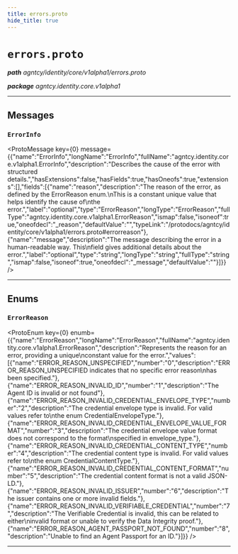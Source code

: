 ```yaml
---
title: errors.proto
hide_title: true
---
```



# `errors.proto`
_**path** agntcy/identity/core/v1alpha1/errors.proto_

_**package** agntcy.identity.core.v1alpha1_



---

## Messages


### `ErrorInfo`
<ProtoMessage key={0} message={{"name":"ErrorInfo","longName":"ErrorInfo","fullName":"agntcy.identity.core.v1alpha1.ErrorInfo","description":"Describes the cause of the error with structured details.","hasExtensions":false,"hasFields":true,"hasOneofs":true,"extensions":[],"fields":[{"name":"reason","description":"The reason of the error, as defined by the ErrorReason enum.\nThis is a constant unique value that helps identify the cause of\nthe error.","label":"optional","type":"ErrorReason","longType":"ErrorReason","fullType":"agntcy.identity.core.v1alpha1.ErrorReason","ismap":false,"isoneof":true,"oneofdecl":"_reason","defaultValue":"","typeLink":"/protodocs/agntcy/identity/core/v1alpha1/errors.proto#errorreason"},{"name":"message","description":"The message describing the error in a human-readable way. This\nfield gives additional details about the error.","label":"optional","type":"string","longType":"string","fullType":"string","ismap":false,"isoneof":true,"oneofdecl":"_message","defaultValue":""}]}} />

---
## Enums


### `ErrorReason`
<ProtoEnum key={0} enumb={{"name":"ErrorReason","longName":"ErrorReason","fullName":"agntcy.identity.core.v1alpha1.ErrorReason","description":"Represents the reason for an error, providing a unique\nconstant value for the error.","values":[{"name":"ERROR_REASON_UNSPECIFIED","number":"0","description":"ERROR_REASON_UNSPECIFIED indicates that no specific error reason\nhas been specified."},{"name":"ERROR_REASON_INVALID_ID","number":"1","description":"The Agent ID is invalid or not found"},{"name":"ERROR_REASON_INVALID_CREDENTIAL_ENVELOPE_TYPE","number":"2","description":"The credential envelope type is invalid. For valid values refer to\nthe enum CredentialEnvelopeType."},{"name":"ERROR_REASON_INVALID_CREDENTIAL_ENVELOPE_VALUE_FORMAT","number":"3","description":"The credential envelope value format does not correspond to the format\nspecified in envelope_type."},{"name":"ERROR_REASON_INVALID_CREDENTIAL_CONTENT_TYPE","number":"4","description":"The credential content type is invalid. For valid values refer to\nthe enum CredentialContentType."},{"name":"ERROR_REASON_INVALID_CREDENTIAL_CONTENT_FORMAT","number":"5","description":"The credential content format is not a valid JSON-LD."},{"name":"ERROR_REASON_INVALID_ISSUER","number":"6","description":"The issuer contains one or more invalid fields."},{"name":"ERROR_REASON_INVALID_VERIFIABLE_CREDENTIAL","number":"7","description":"The Verifiable Credential is invalid, this can be related to either\ninvalid format or unable to verify the Data Integrity proof."},{"name":"ERROR_REASON_AGENT_PASSPORT_NOT_FOUND","number":"8","description":"Unable to find an Agent Passport for an ID."}]}} />

---


  
